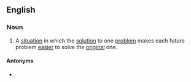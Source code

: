 ==English==

===Noun===
{{wikipedia}}
{{en-noun|head=[[virtuous]] [[circle]]}}

# A [[situation]] in which the [[solution]] to one [[problem]] makes each future problem [[easier]] to solve the [[original]] one.

====Antonyms====
* {{l|en|vicious circle}}